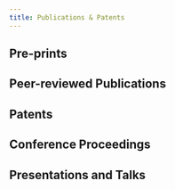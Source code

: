 ---
title: Publications & Patents
---


## Pre-prints

<Publication
	title="TransLLaMa: LLM-based Simultaneous Translation System."
	year="2024"
	journal="arXiv"
	issue=""
	pageRange="2402.04636"
	authors="Roman Koshkin, Katsuhito Sudoh & Satoshi Nakamura"
	abstract="Decoder-only large language models (LLMs) have recently demonstrated impressive capabilities in text generation and reasoning. Nonetheless, they have limited applications in simultaneous machine translation (SiMT), currently dominated by encoder-decoder transformers. This study demonstrates that, after fine-tuning on a small dataset comprising causally aligned source and target sentence pairs, a pre-trained open-source LLM can control input segmentation directly by generating a special 'wait' token. This obviates the need for a separate policy and enables the LLM to perform English-German and English-Russian SiMT tasks with BLEU scores that are comparable to those of specific state-of-the-art baselines. We also evaluated closed-source models such as GPT-4, which displayed encouraging results in performing the SiMT task without prior training (zero-shot), indicating a promising avenue for enhancing future SiMT systems."
	pdf="https://arxiv.org/pdf/2402.04636.pdf"
/>

<Publication
	title="convSeq: Fast and Scalable Method for Detecting Patterns in Spike Data."
	year="2024"
	journal="arXiv"
	issue=""
	pageRange="2402.01130"
	authors="Roman Koshkin, Tomoki Fukai"
	abstract="Spontaneous neural activity, crucial in memory, learning, and spatial navigation, often manifests itself as repetitive spatiotemporal patterns. Despite their importance, analyzing these patterns in large neural recordings remains challenging due to a lack of efficient and scalable detection methods. Addressing this gap, we introduce convSeq, an unsupervised method that employs backpropagation for optimizing spatiotemporal filters that effectively identify these neural patterns. Our method's performance is validated on various synthetic data and real neural recordings, revealing spike sequences with unprecedented scalability and efficiency. Significantly surpassing existing methods in speed, convSeq sets a new standard for analyzing spontaneous neural activity, potentially advancing our understanding of information processing in neural circuits."
	pdf="https://arxiv.org/pdf/2402.01130.pdf"
/>

## Peer-reviewed Publications

<Publication
	title="Unsupervised Detection of Cell Assemblies with Graph Neural Networks."
	journal="ICLR"
	year="2023"
	authors="Roman Koshkin, Tomoki Fukai"
	issue=""
	pageRange="TPT"
	abstract="Cell assemblies, putative units of neural computation, manifest themselves as repeating and temporally coordinated activity of neurons. However, understanding of their role in brain function is hampered by a lack of scalable methods for their unsupervised detection. We propose using a graph neural network for embedding spike data into a sequence of fixed size vectors and clustering them based on their self-similarity across time. We validate our method on synthetic data and real neural recordings."
	pdf="https://openreview.net/pdf?id=Tbzv_BbjjO8"
/>

<Publication
	title="Testing the Efforts Model of Simultaneous Interpreting"
	journal="PLoS ONE"
	year="2020"
	authors="Roman Koshkin, Yury Shtyrov, Andriy Myachykov & Alex Ossadtchi"
	issue="13(10)"
	pageRange="100-120"
	abstract="We utilized the event-related potential (ERP) technique to study neural activity associated with different levels of working memory (WM) load during simultaneous interpretation (SI) of continuous prose. The amplitude of N1 and P1 components elicited by task-irrelevant tone probes was significantly modulated as a function of WM load but not the direction of interpretation. Furthermore, the latency of the P1 increased significantly with WM load. The WM load effect on N1 latency, however, did not reach significance. Larger negativity under lower WM loads suggests that more attention is available to process the source message, providing the first electrophysiological evidence in support of the Efforts Model of SI. Relationships between the direction of interpretation and median WM load are also discussed."
/>

<Publication
	title="Commentary: Functional Connectivity in the Left Dorsal Stream Facilitates Simultaneous Language Translation: An EEG Study"
	journal="Frontiers in Human Neuroscience"
	year="2020"
	authors="Roman Koshkin & Alex Ossadtchi"
	issue="11(2)"
	pageRange="273"
	abstract="We utilized the event-related potential (ERP) technique to study neural activity associated with different levels of working memory (WM) load during simultaneous interpretation (SI) of continuous prose. The amplitude of N1 and P1 components elicited by task-irrelevant tone probes was significantly modulated as a function of WM load but not the direction of interpretation. Furthermore, the latency of the P1 increased significantly with WM load. The WM load effect on N1 latency, however, did not reach significance. Larger negativity under lower WM loads suggests that more attention is available to process the source message, providing the first electrophysiological evidence in support of the Efforts Model of SI. Relationships between the direction of interpretation and median WM load are also discussed."
/>

## Patents

<Publication
	title="Electroencephalographic method and system of objective estimation of listeners’ reaction to audio content based on a range of voluntary affective categories."
	lang="ru"
	journal=""
	year="2020"
	authors="Roman Koshkin, Mariya Volodina, Alex Ossadtchi"
	issue="RF Patent"
	pageRange="2747571"
	abstract="The invention relates to marketing technologies, and allows, based on the psychophysiological state, measured using an electrocephalograph, to objectively assess the listener's reaction to audio content according to an arbitrary range of affective categories (such as interest in, emotion to, agreement/disagreement with the content played etc.) , when conducting opinion polls, focus groups, as well as for educational process. The technical result achieved consists in obtaining an objective psychophysiological metric that allows one to judge how carefully the presented audio content was listened to, as well as its rating (in comparison with alternative audio content), and without the use of questionnaires, surveys or other methods prone to cognitive biases. The technical result is achieved due to the fact that the decision rule for decision trees is optimized based on the psychophysiological state, measured using an, recorded while a group of listeners listen to reference audio messages, selected from a pre-created database of reference audio messages and their corresponding affective ratings (being an integral part of the database) collected in a preliminary survey of a large group of respondents."
	pdf="https://fips.ru/EGD/97573530-a79d-499c-a6d2-c3b008f5ff42"
/>

## Conference Proceedings

<Publication
	title="Working Memory Load in Simultaneous Language Interpretation: An ERP Study"
	journal="4th Conference Cognitive Science in Moscow: New Research."
	year="2020?"
	authors="Roman Koshkin & Alex Ossadtchi"
	issue="11(2)?"
	pageRange="273?"
	abstract="We utilized the event-related potential (ERP) technique to study neural activity associated with different levels of working memory (WM) load during simultaneous language interpretation (SLI). We pioneered the use of the technique on conference interpreters articulating overtly. The amplitude of the N1 component elicited by task-irrelevant tone probes was significantly modulated as a function of WM load but not the direction of interpretation. The N1 amplitude decreased with load, suggesting shallower processing under high WM load regardless of the direction."
/>

<Publication
	title="Working Memory Load in Simultaneous Language Interpretation: An ERP Study"
	journal="4th Conference Cognitive Science in Moscow: New Research."
	year="2020?"
	authors="Roman Koshkin & Alex Ossadtchi"
	issue="11(2)?"
	pageRange="273?"
	abstract="We utilized the event-related potential (ERP) technique to study neural activity associated with different levels of working memory (WM) load during simultaneous language interpretation (SLI). We pioneered the use of the technique on conference interpreters articulating overtly. The amplitude of the N1 component elicited by task-irrelevant tone probes was significantly modulated as a function of WM load but not the direction of interpretation. The N1 amplitude decreased with load, suggesting shallower processing under high WM load regardless of the direction."
/>

## Presentations and Talks

<Presentation
	title="Testing One Aspect of the Efforts Model of Simultaneous Interpreting: An ERP Study"
	authors="Roman Koshkin & Alex Ossadtchi"
	conference="11(2)?"
	pageRange="273?"
	date="October 21-23, 2019"
	place="Saint-Petersburg, Russia"
	abstract="Blah, blah, blah"
/>

<Presentation
	title="N1 ERP As an Index of Depth of Processing In Simultaneous Interpreting"
	authors="Roman Koshkin, Alex Ossadtchi & Yury Shtyrov"
	conference="Communication, Computation, and Cognitive Processes"
	date="September 28-29, 2016"
	place="Moscow, Russia"
	abstract="Blah, blah, blah"
/>

<Presentation
	title="Working Memory Load In Simultaneous Language Interpretation: An ERP Study"
	authors="Roman Koshkin, Alex Ossadtchi & Yury Shtyrov"
	conference="IEEE International Symposium «Video and Audio Signal Processing in the Context of Neurotechnologies»"
	date="June 26-30, 2017"
	place="Saint Petersburg, Russia"
	abstract="Blah, blah, blah"
/>

<Presentation
	title="Localizing Hidden Regularities With Known Temporal Structure in the EEG Evoked Response Data"
	authors="Alexandra Kuznetsova, Roman Koshkin, & Alex Ossadtchi"
	conference="IEEE International Symposium «Video and Audio Signal Processing in the Context of Neurotechnologies»"
	date="June 26-30, 2017"
	place="Saint Petersburg, Russia"
	abstract="Blah, blah, blah"
/>

<Presentation
	title="Does High WM load Disrupt Listening in Simultaneous Interpreting?"
	authors="Alexandra Kuznetsova, Roman Koshkin, & Alex Ossadtchi"
	conference="HSE Talk Series"
	date="April 27, 2017"
	place="Moscow, Russia"
	abstract="Blah, blah, blah"
/>
